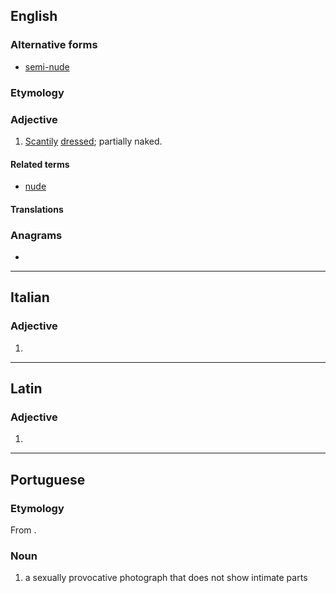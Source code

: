 {{also|semi-nude}}
==English==

===Alternative forms===
* [[semi-nude]]

===Etymology===
{{prefix|en|semi|nude}}

===Adjective===
{{en-adj|-}}

# [[scanty|Scantily]] [[dress]]ed; partially naked.

====Related terms====
* [[nude]]

====Translations====
{{trans-see|half-naked}}

===Anagrams===
* {{anagrams|en|a=deeimnsu|eumenids}}

----

==Italian==

===Adjective===
{{head|it|adjective form}}

# {{feminine plural of|seminudo|lang=it}}

----

==Latin==

===Adjective===
{{la-adj-form|sēminūde}}

# {{inflection of|sēminūdus||voc|m|s|lang=la}}

----

==Portuguese==
===Etymology===
From {{prefix|pt|semi|nude}}.

===Noun===
{{pt-noun|m}}
# {{lb|pt|Internet slang}} a sexually provocative photograph that does not show intimate parts
